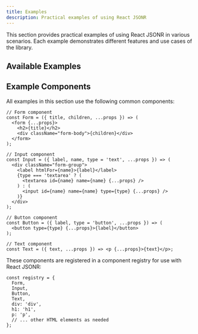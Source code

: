 ```yaml
---
title: Examples
description: Practical examples of using React JSONR
---
```


This section provides practical examples of using React JSONR in various scenarios. Each example demonstrates different features and use cases of the library.

## Available Examples

<Cards>
  <Card title="Contact Form" href="/docs/examples/contact-form" />
  <Card title="Dynamic User Profile" href="/docs/examples/user-profile" />
  <Card title="Plugin Usage" href="/docs/examples/plugin-usage" />
  <Card title="Interactive Traversal" href="/docs/examples/interactive-traversal" />
  <Card title="Advanced Patterns" href="/docs/examples/advanced-patterns" />
</Cards>

## Example Components

All examples in this section use the following common components:

```tsx
// Form component
const Form = ({ title, children, ...props }) => (
  <form {...props}>
    <h2>{title}</h2>
    <div className="form-body">{children}</div>
  </form>
);

// Input component
const Input = ({ label, name, type = 'text', ...props }) => (
  <div className="form-group">
    <label htmlFor={name}>{label}</label>
    {type === 'textarea' ? (
      <textarea id={name} name={name} {...props} />
    ) : (
      <input id={name} name={name} type={type} {...props} />
    )}
  </div>
);

// Button component
const Button = ({ label, type = 'button', ...props }) => (
  <button type={type} {...props}>{label}</button>
);

// Text component
const Text = ({ text, ...props }) => <p {...props}>{text}</p>;
```

These components are registered in a component registry for use with React JSONR:

```tsx
const registry = {
  Form,
  Input,
  Button,
  Text,
  div: 'div',
  h1: 'h1',
  p: 'p',
  // ... other HTML elements as needed
};
``` 